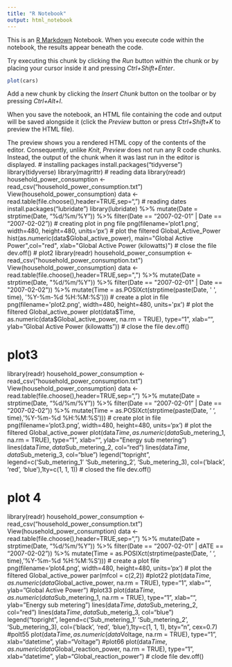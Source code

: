 ---
title: "R Notebook"
output: html_notebook
---

This is an [R Markdown](http://rmarkdown.rstudio.com) Notebook. When you execute code within the notebook, the results appear beneath the code. 

Try executing this chunk by clicking the *Run* button within the chunk or by placing your cursor inside it and pressing *Ctrl+Shift+Enter*. 

```{r}
plot(cars)
```

Add a new chunk by clicking the *Insert Chunk* button on the toolbar or by pressing *Ctrl+Alt+I*.

When you save the notebook, an HTML file containing the code and output will be saved alongside it (click the *Preview* button or press *Ctrl+Shift+K* to preview the HTML file).

The preview shows you a rendered HTML copy of the contents of the editor. Consequently, unlike *Knit*, *Preview* does not run any R code chunks. Instead, the output of the chunk when it was last run in the editor is displayed.
# installing packages
install.packages("tidyverse")
library(tidyverse)
library(magrittr)
# reading data
library(readr)
household_power_consumption <- read_csv("household_power_consumption.txt")
View(household_power_consumption)
data <- read.table(file.choose(),header=TRUE,sep=",")
# reading dates
install.packages("lubridate")
library(lubridate)
%>% mutate(Date = strptime(Date, "%d/%m/%Y"))
%>% filter(Date == "2007-02-01" | Date == "2007-02-02"))
# creating plot in png file
png(filename='plot1.png', width=480, height=480, units='px')
# plot the filtered Global_Active_Power
hist(as.numeric(data$Global_active_power), main="Global Active Power",col="red", xlab="Global Active Power (kilowatts)")
# close the file
dev.off()
# plot2 
library(readr)
household_power_consumption <- read_csv("household_power_consumption.txt")
View(household_power_consumption)
data <- read.table(file.choose(),header=TRUE,sep=",")
%>% mutate(Date = strptime(Date, "%d/%m/%Y"))
%>% filter(Date == "2007-02-01" | Date == "2007-02-02"))
%>% mutate(Time = as.POSIXct(strptime(paste(Date, ' ', time),
'%Y-%m-%d %H:%M:%S')))
# create a plot in file
png(filename='plot2.png', width=480, height=480, units='px')
# plot the filtered Global_active_power
plot(data$Time, as.numeric(data$Global_active_power, na.rm = TRUE),
type="1", xlab="", ylab="Global Active Power (kilowatts"))
# close the file
dev.off()

# plot3
library(readr)
household_power_consumption <- read_csv("household_power_consumption.txt")
View(household_power_consumption)
data <- read.table(file.choose(),header=TRUE,sep=",")
%>% mutate(Date = strptime(Date, "%d/%m/%Y"))
%>% filter(Date == "2007-02-01" | Date == "2007-02-02"))
%>% mutate(Time = as.POSIXct(strptime(paste(Date, ' ', time),
'%Y-%m-%d %H:%M:%S')))
# create plot in file
png(filename='plot3.png', width=480, height=480, units='px')
# plot the filtered Global_active_power
plot(data$Time, as.numeric(data$Sub_metering_1, na.rm = TRUE),
type="1", xlab="", ylab="Energy sub metering")
lines(data$Time, data$Sub_metering_2, col="red")
lines(data$Time, data$Sub_meterig_3, col="blue")
legend("topright", legend=c('Sub_metering_1' 'Sub_metering_2',
'Sub_metering_3),
     col=('black', 'red', 'blue'),1ty=c(1, 1, 1))
# closed the file
dev.off()

# plot 4
library(readr)
household_power_consumption <- read_csv("household_power_consumption.txt")
View(household_power_consumption)
data <- read.table(file.choose(),header=TRUE,sep=",")
%>% mutate(Date = strptime(Date, "%d/%m/%Y"))
%>% filter(Date == "2007-02-01" | dATE == "2007-02-02"))
%>% mutate(Time = as.POSIXct(strptime(paste(Date, ' ', time),
'%Y-%m-%d %H:%M:%S')))
# create a plot file
png(filename='plot4.png', width=480, height=480, units='px')
# plot the filtered Global_active_power
par(mfcol = c(2,2))
#plot22
plot(data$Time, as.numeric(data$Global_active_power, na.rm = TRUE),
type="1", xlab="", ylab="Global Active Power")
#plot33
plot(data$Time, as.numeric(data$Sub_metering_1, na.rm = TRUE),
type="1", xlab="", ylab="Energy sub metering")
lines(data$Time, data$Sub_metering_2, col="red")
lines(data$Time, data$Sub_meterig_3, col="blue")
legend("topright", legend=c('Sub_metering_1' 'Sub_metering_2',
'Sub_metering_3), 
      col=('black', 'red', 'blue'),1ty=c(1, 1, 1), bty="n", cex=0.7)
#polt55
plot(data$Time, as.numeric(data$Voltage, na.rm = TRUE),
type="1", xlab="datetime", ylab="Voltage")
#plot66
plot(data$Time, as.numeric(data$Global_reaction_power, na.rm = TRUE),
type="1", xlab="datetime", ylab="Global_reaction_power")
# clode file
dev.off()


